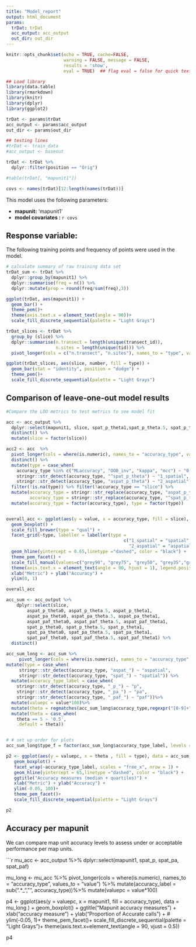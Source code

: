 ```yaml
---
title: "Model_report"
output: html_document
params:
  trDat: trDat
  acc_output: acc_output
  out_dir: out_dir
---
```


```r
knitr::opts_chunk$set(echo = TRUE, cache=FALSE,
                      warning = FALSE, message = FALSE,
                      results = 'show',
                      eval = TRUE)  ## flag eval = false for quick text edits

```


```r

## Load library
library(data.table)
library(rmarkdown)
library(knitr)
library(dplyr)
library(ggplot2)

trDat <- params$trDat
acc_output <- params$acc_output
out_dir <- params$out_dir

## testing lines
#trDat <- train_data
#acc_output <- baseout


```


```r
trDat <- trDat %>% 
  dplyr::filter(position == "Orig")

#table(trDat[, "mapunit1"])

covs <- names(trDat)[12:length(names(trDat))]

```


This model uses the following parameters: 

* **mapunit:** 'mapunit1'
* **model covariates : ** `r covs`


## Response variable: 

The following training points and frequency of points were used in the model.

```r

# calculate summary of raw training data set
trDat_sum <- trDat %>%
  dplyr::group_by(mapunit1) %>%
  dplyr::summarise(freq = n()) %>%
  dplyr::mutate(prop = round(freq/sum(freq),3))

ggplot(trDat, aes(mapunit1)) +
  geom_bar() + 
  theme_pem()+
  theme(axis.text.x = element_text(angle = 90))+
  scale_fill_discrete_sequential(palette = "Light Grays")

trDat_slices <- trDat %>%
  group_by (slice) %>%
  dplyr::summarise(n.transect = length(unique(transect_id)),
                   n.sites = length(unique(tid))) %>% 
  pivot_longer(cols = c("n.transect", "n.sites"), names_to = "type", values_to = "number")

ggplot(trDat_slices, aes(slice, number, fill = type)) +
  geom_bar(stat = "identity", position = "dodge") + 
  theme_pem()+
  scale_fill_discrete_sequential(palette = "Light Grays")

```


## Comparison of leave-one-out model results

```r

#Compare the LOO metrics to test metrics to see model fit 

acc <- acc_output %>%    
  dplyr::select(mapunit1, slice, spat_p_theta1,spat_p_theta.5, spat_p_theta0,      aspat_p_theta1,aspat_p_theta.5, aspat_p_theta0 ) %>%
  distinct() %>% 
  mutate(slice = factor(slice))

acc2 <- acc  %>%
  pivot_longer(cols = where(is.numeric), names_to = "accuracy_type", values_to = "value") %>%
  distinct() %>%
  mutate(type = case_when(
    accuracy_type %in% c("MLaccuracy", "OOB_inv", "kappa", "mcc") ~ "0_machine",
    stringr::str_detect(accuracy_type, "^spat_p_theta") ~ "1_spatial",
    stringr::str_detect(accuracy_type, "aspat_p_theta") ~ "2_aspatial")) %>%
  filter(!is.na(type)) %>% filter(!accuracy_type == "slice") %>%
  mutate(accuracy_type = stringr::str_replace(accuracy_type, "aspat_p_theta_", "\u0398 "),
         accuracy_type = stringr::str_replace(accuracy_type, "^spat_p_theta_", "\u0398 ")) %>%
  mutate(accuracy_type = factor(accuracy_type), type = factor(type))


overall_acc <- ggplot(aes(y = value, x = accuracy_type, fill = slice), data = acc2 ) + 
  geom_boxplot() +
  scale_fill_brewer(type = "qual") +
  facet_grid(~type, labeller = labeller(type = 
                                             c("1_spatial" = "spatial",
                                               "2_aspatial" = "aspatial")), scales = "free_x")+
  geom_hline(yintercept = 0.65,linetype ="dashed", color = "black") + 
  theme_pem_facet() +
  scale_fill_manual(values=c("grey90", "grey75", "grey50", "grey35","grey10"))+
  theme(axis.text.x = element_text(angle = 90, hjust = 1), legend.position="none") +
  xlab("Metric") + ylab("Accuracy") + 
  ylim(0, 1)

overall_acc
```


```r

acc_sum <- acc_output %>%
    dplyr::select(slice,
        aspat_p_theta0, aspat_p_theta.5, aspat_p_theta1,
        aspat_pa_theta0, aspat_pa_theta.5, aspat_pa_theta1,
        aspat_paf_theta0, aspat_paf_theta.5, aspat_paf_theta1,
        spat_p_theta0, spat_p_theta.5, spat_p_theta1,
        spat_pa_theta0, spat_pa_theta.5, spat_pa_theta1,
        spat_paf_theta0, spat_paf_theta.5, spat_paf_theta1) %>%
  distinct()

acc_sum_long <- acc_sum %>%
     pivot_longer(cols = where(is.numeric), names_to = "accuracy_type", values_to = "value") %>%
mutate(type = case_when(
     stringr::str_detect(accuracy_type, "aspat_") ~ "aspatial",
     stringr::str_detect(accuracy_type, "spat_") ~ "spatial")) %>%
  mutate(accuracy_type_label = case_when(
    stringr::str_detect(accuracy_type, "_p_") ~ "p",
    stringr::str_detect(accuracy_type, "_pa_") ~ "pa",
    stringr::str_detect(accuracy_type, "_paf_") ~ "paf"))%>%
  mutate(valuepc = value*100)%>%
  mutate(theta = regmatches(acc_sum_long$accuracy_type,regexpr("[0-9]+",acc_sum_long$accuracy_type))) %>%
  mutate(theta = case_when(
    theta == 5 ~ '0.5', 
    .default = theta))


# # set up order for plots 
acc_sum_long$type_f = factor(acc_sum_long$accuracy_type_label, levels = c("p" ,"pa", "paf"))

p2 <- ggplot(aes(y = valuepc, x = theta , fill = type), data = acc_sum_long ) +
   geom_boxplot() +
   facet_wrap(~accuracy_type_label, scales = "free_x", nrow = 1) +
   geom_hline(yintercept = 65,linetype ="dashed", color = "black") +
   ggtitle("Accuracy measures (median + quartiles)") +
   xlab("Metric") + ylab("Accuracy") +
   ylim(-0.05, 100)+
   theme_pem_facet()+
   scale_fill_discrete_sequential(palette = "Light Grays")

p2

```


## Accuracy per mapunit

We can compare map unit accuracy levels to assess under or acceptable performance per map units. 

```r
mu_acc <- acc_output %>% 
  dplyr::select(mapunit1, spat_p, spat_pa, spat_paf)

mu_long <- mu_acc %>%
     pivot_longer(cols = where(is.numeric), names_to = "accuracy_type", values_to = "value") %>%
  mutate(accuracy_label = sub(".*_", "", accuracy_type))%>%
  mutate(valuepc = value*100)


p4 <- ggplot(aes(y = valuepc, x = mapunit1, fill = accuracy_type), data = mu_long ) + 
   geom_boxplot() +
   ggtitle("Mapunit accuracy measures ") + 
   xlab("accuracy measure") + ylab("Proportion of Accurate calls") +
  # ylim(-0.05, 1)+
   theme_pem_facet()+ 
   scale_fill_discrete_sequential(palette = "Light Grays")+
  theme(axis.text.x=element_text(angle = 90, vjust = 0.5))
  
p4

